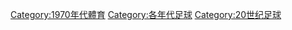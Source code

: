 [[Category:1970年代體育|Category:1970年代體育]]
[[Category:各年代足球|Category:各年代足球]]
[[Category:20世纪足球|Category:20世纪足球]]